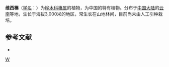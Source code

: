 {{Speciesbox 
| taxon =  Corylus wangii
| authority =  Hu
}}
'''维西榛'''（[[学名|学名]]：{{lang|la|''Corylus wangii''}}）为[[桦木科|桦木科]][[榛属|榛属]]的植物，为中国的特有植物。分布于[[中国大陆|中国大陆]]的[[云南|云南]]等地，生长于海拔3,000米的地区，常生长在山地林间，目前尚未由人工引种栽培。

== 参考文献 ==
<div class="references-small">
* {{cite web| url =http://www.bioinfo.cn/db05/KmzwSpecies.php?action=view&id=2035| title =维西榛| work =《中国高等植物数据库全库》| publisher =中国科学院微生物研究所| author =昆明植物研究所| accessdate =2009-02-22}}{{dead link|date=2018年4月 |bot=InternetArchiveBot |fix-attempted=yes }}
</div>
{{Taxonbar|from=Q15225798}}

[[Category:榛属|W]]


{{植物小作品}}